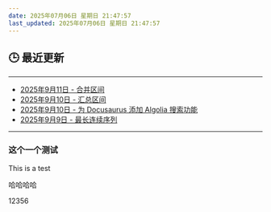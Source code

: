 ```yaml
---
date: 2025年07月06日 星期日 21:47:57
last_updated: 2025年07月06日 星期日 21:47:57
---
```


## 🕒 最近更新

---
- [2025年9月11日 - 合并区间](/blog/LeetCode56)
- [2025年9月10日 - 汇总区间](/blog/LeetCode228)
- [2025年9月10日 - 为 Docusaurus 添加 Algolia 搜索功能](/blog/Algolia)
- [2025年9月9日 - 最长连续序列](/blog/LeetCode128)
---

<!-- 其他内容 -->


### 这个一个测试
This is a test

哈哈哈哈


12356
